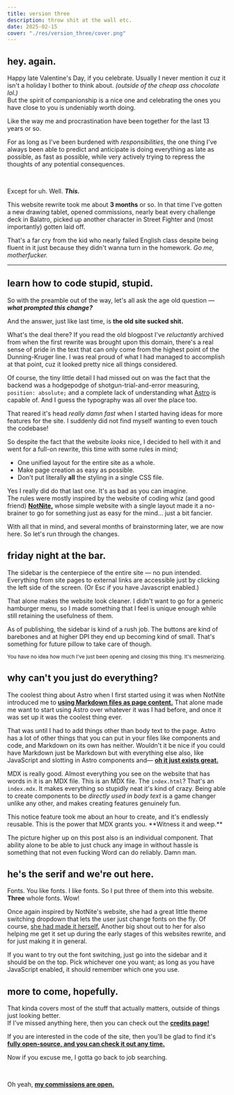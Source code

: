 ```yaml
---
title: version three
description: throw shit at the wall etc.
date: 2025-02-15
cover: "./res/version_three/cover.png"
---
```



## hey. again.

Happy late Valentine's Day, if you celebrate. Usually I never mention it cuz it isn't a holiday I bother to think about. 
*(outside of the cheap ass chocolate lol.)*  
But the spirit of companionship is a nice one and celebrating the ones you have 
close to you is undeniably worth doing.

Like the way me and procrastination have been together for the last 13 years or so.

For as long as I've been burdened with *responsibilities*, the one thing I've always been able to predict and anticipate is
doing everything as late as possible, as fast as possible, while very actively trying to repress the thoughts of any potential consequences.

&nbsp;

<MediaCard
    image={projectImg}
    alt="The project files for this website."
    float="right"
    width="18rem"
    border="legacy"
/>
Except for uh. Well. ***This.***

This website rewrite took me about **3 months** or so. In that time I've gotten a new drawing tablet, opened commissions,
nearly beat every challenge deck in Balatro, picked up another character in Street Fighter and (most importantly) gotten laid off.

That's a far cry from the kid who nearly failed English class despite being fluent in it just because they didn't wanna turn in the homework.
*Go me, motherfucker.*

___

## learn how to code stupid, stupid.

So with the preamble out of the way, let's all ask the age old question — ***what prompted this change?***

And the answer, just like last time, is **the old site sucked shit.**

What's the deal there? If you read the old blogpost I've *reluctantly* archived from when the first rewrite was brought upon this
domain, there's a real sense of pride in the text that can only come from the highest point of the Dunning-Kruger line. 
I was real proud of what I had managed to accomplish at that point, cuz it looked pretty nice all things considered.

Of course, the tiny little detail I had missed out on was the fact that the backend was a hodgepodge of
shotgun-trial-and-error measuring, `position: absolute;` and a complete lack of understanding what
[Astro](https://astro.build ' ') is capable of. And I guess the typography was all over the place too.

That reared it's head *really damn fast* when I started having ideas for more features for the site. I suddenly did
not find myself wanting to even touch the codebase!

So despite the fact that the website *looks* nice, I decided to hell with it and went for a full-on rewrite, this time
with some rules in mind;
- One unified layout for the entire site as a whole.
- Make page creation as easy as possible.
- Don't put literally **all** the styling in a single CSS file.

Yes I really did do that last one. It's as bad as you can imagine.  
The rules were mostly inspired by the website of coding whiz (and good friend) **[NotNite,](https://notnite.com " ")**
whose simple website with a single layout made it a no-brainer to go for something just as easy for the mind... just a bit
fancier.

With all that in mind, and several months of brainstorming later, we are now here. So let's run through the changes.

## friday night at the bar.

The sidebar is the centerpiece of the entire site — no pun intended.
Everything from site pages to external links are accessible just by clicking the left side of the screen. (Or Esc if you have Javascript enabled.)

That alone makes the website look cleaner. I didn't want to go for a generic hamburger menu, so I made something that I feel
is unique enough while still retaining the usefulness of them.

As of publishing, the sidebar is kind of a rush job. The buttons are kind of barebones and at higher DPI they end up
becoming kind of small. That's something for future pillow to take care of though.

<sub>You have no idea how much I've just been opening and closing this thing. It's mesmerizing.</sub>

## why can't you just do everything?

The coolest thing about Astro when I first started using it was when NotNite introduced me to 
**[using Markdown files as page content.](https://docs.astro.build/en/basics/layouts/#markdown-layouts " ")** That alone
made me want to start using Astro over whatever it was I had before, and once it was set up it was the coolest thing ever.

That was until I had to add things other than body text to the page. Astro has a lot of other things that you can put in
your files like components and code, and Markdown on its own has neither. Wouldn't it be nice if you could have Markdown
just be Markdown but with everything else also, like JavaScript and slotting in Astro components and— **[oh it just exists great.](https://mdxjs.com/ " ")**

MDX is really good. Almost everything you see on the website that has words in it is an MDX file. This is an MDX file.
The `index.html`? That's an `index.mdx`. It makes everything so stupidly neat it's kind of crazy. Being able to create 
components to be *directly used in body text* is a game changer unlike any other, and makes creating features genuinely fun.

<Notice> 
    This notice feature took me about an hour to create, and it's endlessly reusable. This is the power that MDX grants you. **Witness it and weep.**
</Notice>

The picture higher up on this post also is an individual component. That ability alone to be able to just chuck any image
in without hassle is something that not even fucking Word can do reliably. Damn man.

## he's the serif and we're out here.

Fonts. You like fonts. I like fonts. So I put three of them into this website. **Three** whole fonts. Wow!

Once again inspired by NotNite's website, she had a great little theme switching dropdown that lets the user just change
fonts on the fly. Of course, [she had made it herself.](https://github.com/NotNite/nottheme ' ') Another big shout out to her
for also helping me get it set up during the early stages of this websites rewrite, and for just making it in general.

If you want to try out the font switching, just go into the sidebar and it should be on the top. Pick whichever one you want;
as long as you have JavaScript enabled, it should remember which one you use.

## more to come, hopefully.

That kinda covers most of the stuff that actually matters, outside of things just looking better.  
If I've missed anything here, then you can check out the **[credits page!](../credits)**

If you are interested in the code of the site, then you'll be glad to find it's **[fully open-source, and you can check it out any time.](https://github.com/deadproprietary/futon-reform " ")**

Now if you excuse me, I gotta go back to job searching.

&nbsp;

Oh yeah, **[my commissions are open.](https://artistree.io/yummypillow " ")**